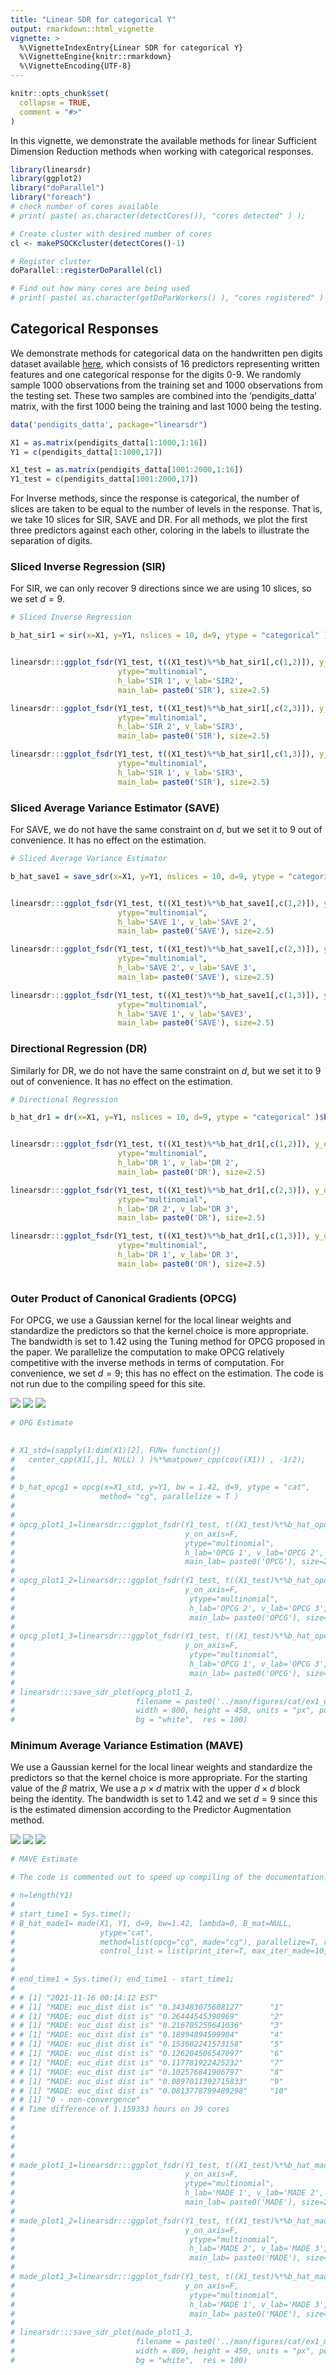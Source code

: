 ```yaml
---
title: "Linear SDR for categorical Y"
output: rmarkdown::html_vignette
vignette: >
  %\VignetteIndexEntry{Linear SDR for categorical Y}
  %\VignetteEngine{knitr::rmarkdown}
  %\VignetteEncoding{UTF-8}
---
```


```r
knitr::opts_chunk$set(
  collapse = TRUE,
  comment = "#>"
)
```

In this vignette, we demonstrate the available methods for linear Sufficient Dimension Reduction methods when working with categorical responses. 


```r
library(linearsdr)
library(ggplot2)
library("doParallel")
library("foreach")
# check number of cores available
# print( paste( as.character(detectCores()), "cores detected" ) );

# Create cluster with desired number of cores
cl <- makePSOCKcluster(detectCores()-1)

# Register cluster
doParallel::registerDoParallel(cl)

# Find out how many cores are being used
# print( paste( as.character(getDoParWorkers() ), "cores registered" ) )

```



## Categorical Responses

We demonstrate methods for categorical data on the handwritten pen digits dataset available [here](https://archive.ics.uci.edu/ml/datasets/Pen-Based+Recognition+of+Handwritten+Digits), which consists of 16 predictors representing written features and one categorical response for the digits 0-9. We randomly sample 1000 observations from the training set and 1000 observations from the testing set. These two samples are combined into the 'pendigits_datta' matrix, with the first 1000 being the training and last 1000 being the testing. 


```r
data('pendigits_datta', package="linearsdr")

X1 = as.matrix(pendigits_datta[1:1000,1:16])
Y1 = c(pendigits_datta[1:1000,17])

X1_test = as.matrix(pendigits_datta[1001:2000,1:16])
Y1_test = c(pendigits_datta[1001:2000,17])

```

For Inverse methods, since the response is categorical, the number of slices are taken to be equal to the number of levels in the response. That is, we take 10 slices for SIR, SAVE and DR. 
For all methods, we plot the first three predictors against each other, coloring in the labels to illustrate the separation of digits.


### Sliced Inverse Regression (SIR)

For SIR, we can only recover 9 directions since we are using 10 slices, so we set $d=9$. 
```r
# Sliced Inverse Regression

b_hat_sir1 = sir(x=X1, y=Y1, nslices = 10, d=9, ytype = "categorical" )$beta


linearsdr:::ggplot_fsdr(Y1_test, t((X1_test)%*%b_hat_sir1[,c(1,2)]), y_on_axis=F,
                        ytype="multinomial",
                        h_lab='SIR 1', v_lab='SIR2',
                        main_lab= paste0('SIR'), size=2.5)

linearsdr:::ggplot_fsdr(Y1_test, t((X1_test)%*%b_hat_sir1[,c(2,3)]), y_on_axis=F,
                        ytype="multinomial",
                        h_lab='SIR 2', v_lab='SIR3',
                        main_lab= paste0('SIR'), size=2.5)

linearsdr:::ggplot_fsdr(Y1_test, t((X1_test)%*%b_hat_sir1[,c(1,3)]), y_on_axis=F,
                        ytype="multinomial",
                        h_lab='SIR 1', v_lab='SIR3',
                        main_lab= paste0('SIR'), size=2.5)

```


### Sliced Average Variance Estimator (SAVE)

For SAVE, we do not have the same constraint on $d$, but we set it to $9$ out of convenience. It has no effect on the estimation.

```r
# Sliced Average Variance Estimator

b_hat_save1 = save_sdr(x=X1, y=Y1, nslices = 10, d=9, ytype = "categorical" )$beta


linearsdr:::ggplot_fsdr(Y1_test, t((X1_test)%*%b_hat_save1[,c(1,2)]), y_on_axis=F,
                        ytype="multinomial",
                        h_lab='SAVE 1', v_lab='SAVE 2',
                        main_lab= paste0('SAVE'), size=2.5)

linearsdr:::ggplot_fsdr(Y1_test, t((X1_test)%*%b_hat_save1[,c(2,3)]), y_on_axis=F,
                        ytype="multinomial",
                        h_lab='SAVE 2', v_lab='SAVE 3',
                        main_lab= paste0('SAVE'), size=2.5)

linearsdr:::ggplot_fsdr(Y1_test, t((X1_test)%*%b_hat_save1[,c(1,3)]), y_on_axis=F,
                        ytype="multinomial",
                        h_lab='SAVE 1', v_lab='SAVE3',
                        main_lab= paste0('SAVE'), size=2.5)


```

### Directional Regression (DR)

Similarly for DR, we do not have the same constraint on $d$, but we set it to $9$ out of convenience. It has no effect on the estimation.


```r
# Directional Regression

b_hat_dr1 = dr(x=X1, y=Y1, nslices = 10, d=9, ytype = "categorical" )$beta


linearsdr:::ggplot_fsdr(Y1_test, t((X1_test)%*%b_hat_dr1[,c(1,2)]), y_on_axis=F,
                        ytype="multinomial",
                        h_lab='DR 1', v_lab='DR 2',
                        main_lab= paste0('DR'), size=2.5)

linearsdr:::ggplot_fsdr(Y1_test, t((X1_test)%*%b_hat_dr1[,c(2,3)]), y_on_axis=F,
                        ytype="multinomial",
                        h_lab='DR 2', v_lab='DR 3',
                        main_lab= paste0('DR'), size=2.5)

linearsdr:::ggplot_fsdr(Y1_test, t((X1_test)%*%b_hat_dr1[,c(1,3)]), y_on_axis=F,
                        ytype="multinomial",
                        h_lab='DR 1', v_lab='DR 3',
                        main_lab= paste0('DR'), size=2.5)



```

### Outer Product of Canonical Gradients (OPCG)

For OPCG, we use a Gaussian kernel for the local linear weights and standardize the predictors so that the kernel choice is more appropriate. The bandwidth is set to $1.42$ using the Tuning method for OPCG proposed in the paper. We parallelize the computation to make OPCG relatively competitive with the inverse methods in terms of computation. For convenience, we set $d=9$; this has no effect on the estimation. The code is not run due to the compiling speed for this site.  

![](../man/figures/cat/ex1_opcg1.png)
![](../man/figures/cat/ex1_opcg2.png)
![](../man/figures/cat/ex1_opcg3.png)
```r
# OPG Estimate 

 
# X1_std=(sapply(1:dim(X1)[2], FUN= function(j)
#   center_cpp(X1[,j], NULL) ) )%*%matpower_cpp(cov((X1)) , -1/2);
# 
# 
# b_hat_opcg1 = opcg(x=X1_std, y=Y1, bw = 1.42, d=9, ytype = "cat", 
#                   method= "cg", parallelize = T )
# 
# 
# opcg_plot1_1=linearsdr:::ggplot_fsdr(Y1_test, t((X1_test)%*%b_hat_opcg1[,c(1,2)]),
#                                      y_on_axis=F,
#                                      ytype="multinomial",
#                                      h_lab='OPCG 1', v_lab='OPCG 2',
#                                      main_lab= paste0('OPCG'), size=2.5)
# 
# opcg_plot1_2=linearsdr:::ggplot_fsdr(Y1_test, t((X1_test)%*%b_hat_opcg1[,c(2,3)]),
#                                      y_on_axis=F,
#                                       ytype="multinomial",
#                                       h_lab='OPCG 2', v_lab='OPCG 3',
#                                       main_lab= paste0('OPCG'), size=2.5)
# 
# opcg_plot1_3=linearsdr:::ggplot_fsdr(Y1_test, t((X1_test)%*%b_hat_opcg1[,c(1,3)]),
#                                      y_on_axis=F,
#                                       ytype="multinomial",
#                                       h_lab='OPCG 1', v_lab='OPCG 3',
#                                       main_lab= paste0('OPCG'), size=2.5)
# 
# linearsdr:::save_sdr_plot(opcg_plot1_2,
#                           filename = paste0('../man/figures/cat/ex1_opcg2.png'),
#                           width = 800, height = 450, units = "px", pointsize = 12,
#                           bg = "white",  res = 100)


```


### Minimum Average Variance Estimation (MAVE)

We use a Gaussian kernel for the local linear weights and standardize the predictors so that the kernel choice is more appropriate. For the starting value of the $\beta$ matrix, We use a $p \times d$ matrix with the upper $d \times d$ block being the identity. 
The bandwidth is set to $1.42$ and we set $d=9$ since this is the estimated dimension according to the Predictor Augmentation method. 

![](../man/figures/cat/ex1_made1.png)
![](../man/figures/cat/ex1_made2.png)
![](../man/figures/cat/ex1_made3.png)

```r
# MAVE Estimate

# The code is commented out to speed up compiling of the documentation. 

# n=length(Y1)
# 
# start_time1 = Sys.time();
# B_hat_made1= made(X1, Y1, d=9, bw=1.42, lambda=0, B_mat=NULL, 
#                   ytype="cat",
#                   method=list(opcg="cg", made="cg"), parallelize=T, r_mat=NULL,
#                   control_list = list(print_iter=T, max_iter_made=10, max_iter=10));
# 
# 
# end_time1 = Sys.time(); end_time1 - start_time1;
# 
# # [1] "2021-11-16 00:14:12 EST"
# # [1] "MADE: euc_dist dist is" "0.343483075608127"      "1"
# # [1] "MADE: euc_dist dist is" "0.26444545390969"       "2"
# # [1] "MADE: euc_dist dist is" "0.216705259641036"      "3"
# # [1] "MADE: euc_dist dist is" "0.18994894599904"       "4"
# # [1] "MADE: euc_dist dist is" "0.153602241573158"      "5"
# # [1] "MADE: euc_dist dist is" "0.126204506547097"      "6"
# # [1] "MADE: euc_dist dist is" "0.117781922425232"      "7"
# # [1] "MADE: euc_dist dist is" "0.102576841906797"      "8"
# # [1] "MADE: euc_dist dist is" "0.0897011392715833"     "9"
# # [1] "MADE: euc_dist dist is" "0.0813778799489298"     "10"
# # [1] "0 - non-convergence"
# # Time difference of 1.159333 hours on 39 cores
# 
# 
#  
# 
# 
# made_plot1_1=linearsdr:::ggplot_fsdr(Y1_test, t((X1_test)%*%b_hat_made1[,c(1,2)]),
#                                      y_on_axis=F,
#                                      ytype="multinomial",
#                                      h_lab='MADE 1', v_lab='MADE 2',
#                                      main_lab= paste0('MADE'), size=2.5)
# 
# made_plot1_2=linearsdr:::ggplot_fsdr(Y1_test, t((X1_test)%*%b_hat_made1[,c(2,3)]),
#                                      y_on_axis=F,
#                                       ytype="multinomial",
#                                       h_lab='MADE 2', v_lab='MADE 3',
#                                       main_lab= paste0('MADE'), size=2.5)
# 
# made_plot1_3=linearsdr:::ggplot_fsdr(Y1_test, t((X1_test)%*%b_hat_made1[,c(1,3)]),
#                                      y_on_axis=F,
#                                       ytype="multinomial",
#                                       h_lab='MADE 1', v_lab='MADE 3',
#                                       main_lab= paste0('MADE'), size=2.5)
# 
# linearsdr:::save_sdr_plot(made_plot1_3,
#                           filename = paste0('../man/figures/cat/ex1_made3.png'),
#                           width = 800, height = 450, units = "px", pointsize = 12,
#                           bg = "white",  res = 100)
```

